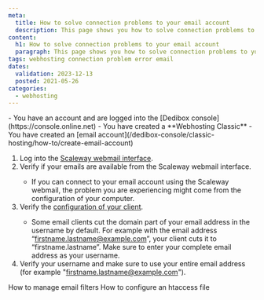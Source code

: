 ```yaml
---
meta:
  title: How to solve connection problems to your email account
  description: This page shows you how to solve connection problems to your email account.
content:
  h1: How to solve connection problems to your email account
  paragraph: This page shows you how to solve connection problems to your email account.
tags: webhosting connection problem error email
dates:
  validation: 2023-12-13
  posted: 2021-05-26
categories:
  - webhosting
---
```


<Macro id="webhosting-online" />

<Message type="requirement">
  - You have an account and are logged into the [Dedibox console](https://console.online.net)
  - You have created a **Webhosting Classic**
  - You have created an [email account](/dedibox-console/classic-hosting/how-to/create-email-account)
</Message>

1. Log into the [Scaleway webmail interface](https://webmail.online.net/). 
2. Verify if your emails are available from the Scaleway webmail interface.
    <Message type="note">
      - If you can connect to your email account using the Scaleway webmail, the problem you are experiencing might come from the configuration of your computer.
    </Message>
3. Verify the [configuration of your client](/dedibox-console/classic-hosting/how-to/check-emails). 
    <Message type="note">
      - Some email clients cut the domain part of your email address in the username by default. For example with the email address “[firstname.lastname@example.com](mailto:firstname.lastname@example.com)”, your client cuts it to “firstname.lastname”. Make sure to enter your complete email address as your username. 
    </Message>
4. Verify your username and make sure to use your entire email address (for example "[firstname.lastname@example.com](mailto:firstname.lastname@example.com)"). 

<Navigation title="See also">
  <PreviousButton to="/dedibox-console/classic-hosting/how-to/manage-email-filter/">How to manage email filters</PreviousButton>
  <NextButton to="/dedibox-console/classic-hosting/how-to/configure-htaccess-file/">How to configure an htaccess file</NextButton>
</Navigation> 

